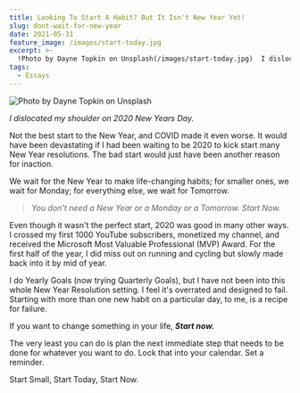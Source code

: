 ```yaml
---
title: Looking To Start A Habit? But It Isn't New Year Yet!
slug: dont-wait-for-new-year
date: 2021-05-31
feature_image: /images/start-today.jpg
excerpt: >-
  !Photo by Dayne Topkin on Unsplash(/images/start-today.jpg)  I dislocated my shoulder on 2020 New Years Day.  Not the best start to the New Year, and COVID made it even...
tags:
  - Essays
---
```

![Photo by Dayne Topkin on Unsplash](/images/start-today.jpg)

_I dislocated my shoulder on 2020 New Years Day._

Not the best start to the New Year, and COVID made it even worse. It would have been devastating if I had been waiting to be 2020 to kick start many New Year resolutions. The bad start would just have been another reason for inaction.

We wait for the New Year to make life-changing habits; for smaller ones, we wait for Monday; for everything else, we wait for Tomorrow.

> _You don't need a New Year or a Monday or a Tomorrow. Start Now._

Even though it wasn't the perfect start, 2020 was good in many other ways. I crossed my first 1000 YouTube subscribers, monetized my channel, and received the Microsoft Most Valuable Professional (MVP) Award. For the first half of the year, I did miss out on running and cycling but slowly made back into it by mid of year.

I do Yearly Goals (now trying Quarterly Goals), but I have not been into this whole New Year Resolution setting. I feel it's overrated and designed to fail. Starting with more than one new habit on a particular day, to me, is a recipe for failure.

If you want to change something in your life, _**Start now.**_

The very least you can do is plan the next immediate step that needs to be done for whatever you want to do. Lock that into your calendar. Set a reminder.

Start Small, Start Today, Start Now.